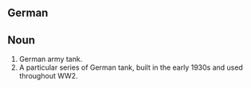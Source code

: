 ==German==
==Noun==
#German army tank.
#A particular series of German tank, built in the early 1930s and used throughout WW2.